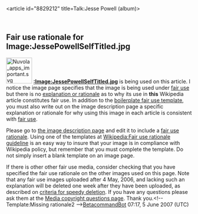 <article id="8829212" title=Talk:Jesse Powell (album)>
	<talkpage id="8829212" title="Talk:Jesse Powell (album)">
{{WikiProjectBannerShell|1=
{{album|class=Stub|importance=Low}}
{{WikiProject R&amp;B and Soul Music|class=Stub|importance=Low}}
}}

==Fair use rationale for Image:JessePowellSelfTitled.jpg==
[[Image:Nuvola apps important.svg|70px|left]]
'''[[:Image:JessePowellSelfTitled.jpg]]''' is being used on this article. I notice the image page specifies that the image is being used under [[Wikipedia:Fair use|fair use]] but there is no [[Wikipedia:Fair use rationale guideline|explanation or rationale]] as to why its use in '''this''' Wikipedia article constitutes fair use. In addition to the [[Wikipedia:Image copyright tags/Fair use|boilerplate fair use template]], you must also write out on the image description page a specific explanation or rationale for why using this image in each article is consistent with [[WP:FU|fair use]].

Please go to [[:Image:JessePowellSelfTitled.jpg|the image description page]] and edit it to include a [[Wikipedia:Fair use rationale guideline |fair use rationale]]. Using one of the templates at [[Wikipedia:Fair use rationale guideline]] is an easy way to insure that your image is in compliance with Wikipedia policy, but remember that you must complete the template. Do not simply insert a blank template on an image page.

If there is other other fair use media, consider checking that you have specified the fair use rationale on the other images used on this page.  Note that any fair use images uploaded after 4 May, 2006, and lacking such an explanation will be deleted one week after they have been uploaded, as described on [[Wikipedia:Criteria for speedy deletion#Images.2FMedia|criteria for speedy deletion]]. If you have any questions please ask them at the [[Wikipedia:Media copyright questions|Media copyright questions page]]. Thank you.&lt;!-- Template:Missing rationale2 --&gt;[[User:BetacommandBot|BetacommandBot]] 07:17, 5 June 2007 (UTC)
	</talkpage>
</article>
